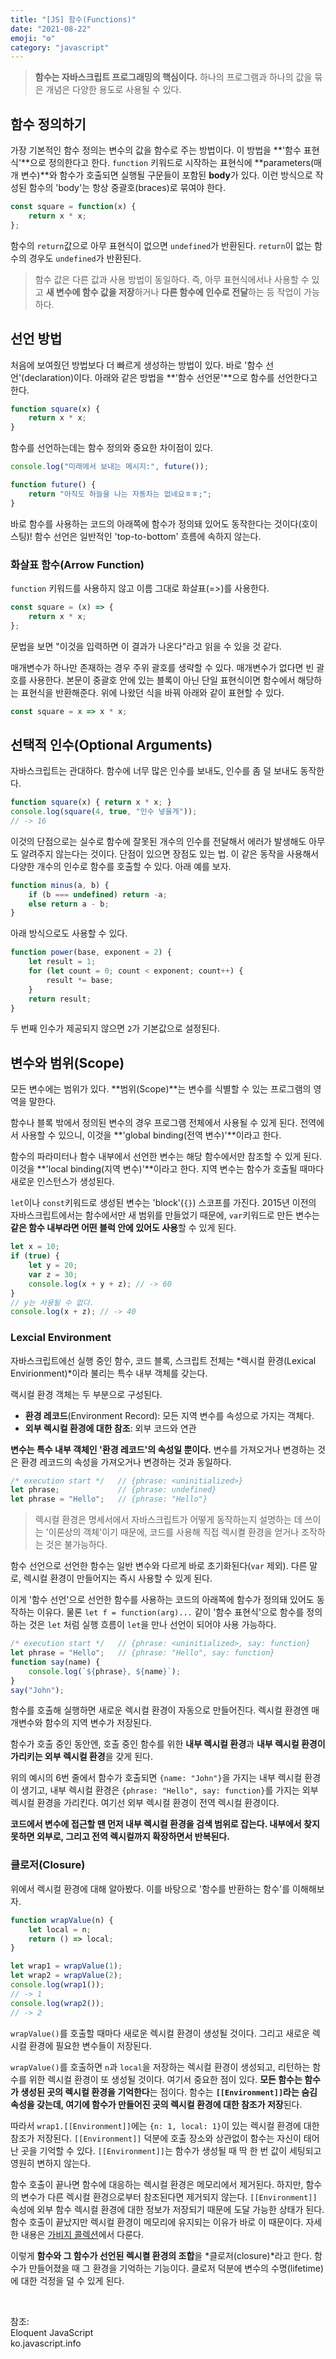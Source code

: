 ```yaml
---
title: "[JS] 함수(Functions)"
date: "2021-08-22"
emoji: "⚙️"
category: "javascript"
---
```


> **함수는 자바스크립트 프로그래밍의 핵심이다.** 하나의 프로그램과 하나의 값을 묶은 개념은 다양한 용도로 사용될 수 있다.

## 함수 정의하기
가장 기본적인 함수 정의는 변수의 값을 함수로 주는 방법이다. 이 방법을 **'함수 표현식'**으로 정의한다고 한다. `function` 키워드로 시작하는 표현식에 **parameters(매개 변수)**와 함수가 호출되면 실행될 구문들이 포함된 **body**가 있다.
이런 방식으로 작성된 함수의 'body'는 항상 중괄호(braces)로 묶여야 한다.
```js
const square = function(x) {
    return x * x;
};
```
함수의 `return`값으로 아무 표현식이 없으면 `undefined`가 반환된다. `return`이 없는 함수의 경우도 `undefined`가 반환된다.

> 함수 값은 다른 값과 사용 방법이 동일하다. 즉, 아무 표현식에서나 사용할 수 있고 **새 변수에 함수 값을 저장**하거나 **다른 함수에 인수로 전달**하는 등 작업이 가능하다.

## 선언 방법
처음에 보여줬던 방법보다 더 빠르게 생성하는 방법이 있다. 바로 '함수 선언'(declaration)이다. 아래와 같은 방법을 **'함수 선언문'**으로 함수를 선언한다고 한다.
```js
function square(x) {
    return x * x;
}
```
함수를 선언하는데는 함수 정의와 중요한 차이점이 있다. 

```js
console.log("미래에서 보내는 메시지:", future());

function future() {
    return "아직도 하늘을 나는 자동차는 없네요ㅎㅎ;";
}
```
바로 함수를 사용하는 코드의 아래쪽에 함수가 정의돼 있어도 동작한다는 것이다(호이스팅)! 함수 선언은 일반적인 'top-to-bottom' 흐름에 속하지 않는다.

### 화살표 함수(Arrow Function)
`function` 키워드를 사용하지 않고 이름 그대로 화살표(=>)를 사용한다.
```js
const square = (x) => {
    return x * x;
};
```
문법을 보면 "이것을 입력하면 이 결과가 나온다"라고 읽을 수 있을 것 같다.

매개변수가 하나만 존재하는 경우 주위 괄호를 생략할 수 있다. 매개변수가 없다면 빈 괄호를 사용한다.
본문이 중괄호 안에 있는 블록이 아닌 단일 표현식이면 함수에서 해당하는 표현식을 반환해준다. 위에 나왔던 식을 바꿔 아래와 같이 표현할 수 있다.
```js
const square = x => x * x;
```

## 선택적 인수(Optional Arguments)
자바스크립트는 관대하다. 함수에 너무 많은 인수를 보내도, 인수를 좀 덜 보내도 동작한다.
```js
function square(x) { return x * x; }
console.log(square(4, true, "인수 넣을게"));
// -> 16
```
이것의 단점으로는 실수로 함수에 잘못된 개수의 인수를 전달해서 에러가 발생해도 아무도 알려주지 않는다는 것이다.
단점이 있으면 장점도 있는 법. 이 같은 동작을 사용해서 다양한 개수의 인수로 함수를 호출할 수 있다. 아래 예를 보자.
```js
function minus(a, b) {
    if (b === undefined) return -a;
    else return a - b;
}
```
아래 방식으로도 사용할 수 있다.
```js
function power(base, exponent = 2) {
    let result = 1;
    for (let count = 0; count < exponent; count++) {
        result *= base;
    }
    return result;
}
```
두 번째 인수가 제공되지 않으면 `2`가 기본값으로 설정된다.

## 변수와 범위(Scope)
모든 변수에는 범위가 있다. **범위(Scope)**는 변수를 식별할 수 있는 프로그램의 영역을 말한다.

함수나 블록 밖에서 정의된 변수의 경우 프로그램 전체에서 사용될 수 있게 된다. 전역에서 사용할 수 있으니, 이것을 **'global binding(전역 변수)'**이라고 한다.

함수의 파라미터나 함수 내부에서 선언한 변수는 해당 함수에서만 참조할 수 있게 된다. 이것을 **'local binding(지역 변수)'**이라고 한다. 지역 변수는 함수가 호출될 때마다 새로운 인스턴스가 생성된다.

`let`이나 `const`키워드로 생성된 변수는 'block'(`{}`) 스코프를 가진다.
2015년 이전의 자바스크립트에서는 함수에서만 새 범위를 만들었기 때문에, `var`키워드로 만든 변수는 **같은 함수 내부라면 어떤 블럭 안에 있어도 사용**할 수 있게 된다.
```js
let x = 10;
if (true) {
    let y = 20;
    var z = 30;
    console.log(x + y + z); // -> 60
}
// y는 사용될 수 없다.
console.log(x + z); // -> 40
```

### Lexcial Environment
자바스크립트에선 실행 중인 함수, 코드 블록, 스크립트 전체는 *렉시컬 환경(Lexical Envirionment)*이라 불리는 특수 내부 객체를 갖는다.

랙시컬 환경 객체는 두 부분으로 구성된다.
- **환경 레코드**(Environment Record): 모든 지역 변수를 속성으로 가지는 객체다.
- **외부 렉시컬 환경에 대한 참조**: 외부 코드와 연관

**변수는 특수 내부 객체인 '환경 레코드'의 속성일 뿐이다.** 변수를 가져오거나 변경하는 것은 환경 레코드의 속성을 가져오거나 변경하는 것과 동일하다.

```js
/* execution start */   // {phrase: <uninitialized>}
let phrase;             // {phrase: undefined}
let phrase = "Hello";   // {phrase: "Hello"}
```

> 렉시컬 환경은 명세서에서 자바스크립트가 어떻게 동작하는지 설명하는 데 쓰이는 '이론상의 객체'이기 때문에, 코드를 사용해 직접 렉시켤 환경을 얻거나 조작하는 것은 불가능하다.

함수 선언으로 선언한 함수는 일반 변수와 다르게 바로 초기화된다(`var` 제외). 다른 말로, 렉시컬 환경이 만들어지는 즉시 사용할 수 있게 된다.

이게 '함수 선언'으로 선언한 함수를 사용하는 코드의 아래쪽에 함수가 정의돼 있어도 동작하는 이유다.
물론 `let f = function(arg)...` 같이 '함수 표현식'으로 함수를 정의하는 것은 `let` 처럼 실행 흐름이 `let`을 만나 선언이 되어야 사용 가능하다.

```js
/* execution start */   // {phrase: <uninitialized>, say: function}
let phrase = "Hello";   // {phrase: "Hello", say: function}
function say(name) {
    console.log(`${phrase}, ${name}`);
}
say("John");
```

함수를 호출해 실행하면 새로운 렉시컬 환경이 자동으로 만들어진다. 렉시컬 환경엔 매개변수와 함수의 지역 변수가 저장된다.

함수가 호출 중인 동안엔, 호출 중인 함수를 위한 **내부 렉시컬 환경**과 **내부 렉시컬 환경이 가리키는 외부 렉시컬 환경**을 갖게 된다. 

위의 예시의 6번 줄에서 함수가 호출되면 `{name: "John"}`을 가지는 내부 렉시컬 환경이 생기고, 내부 렉시컬 환경은 `{phrase: "Hello", say: function}`를 가지는 외부 렉시컬 환경을 가리킨다.
여기선 외부 렉시컬 환경이 전역 렉시컬 환경이다.

**코드에서 변수에 접근할 땐 먼저 내부 렉시컬 환경을 검색 범위로 잡는다. 내부에서 찾지 못하면 외부로, 그리고 전역 렉시컬까지 확장하면서 반복된다.**

### 클로저(Closure)
위에서 렉시컬 환경에 대해 알아봤다. 이를 바탕으로 '함수를 반환하는 함수'를 이해해보자.
```js
function wrapValue(n) {
    let local = n;
    return () => local;
}

let wrap1 = wrapValue(1);
let wrap2 = wrapValue(2);
console.log(wrap1());
// -> 1
console.log(wrap2());
// -> 2
```
`wrapValue()`를 호출할 때마다 새로운 렉시컬 환경이 생성될 것이다. 그리고 새로운 렉시컬 환경에 필요한 변수들이 저장된다.

`wrapValue()`를 호출하면 `n`과 `local`을 저장하는 렉시컬 환경이 생성되고, 리턴하는 함수를 위한 렉시컬 환경이 또 생성될 것이다.
여기서 중요한 점이 있다. **모든 함수는 함수가 생성된 곳의 렉시컬 환경을 기억한다**는 점이다. 함수는 **`[[Environment]]`라는 숨김 속성을 갖는데, 여기에 함수가 만들어진 곳의 렉시컬 환경에 대한 참조가 저장**된다.

따라서 `wrap1.[[Environment]]`에는 `{n: 1, local: 1}`이 있는 렉시컬 환경에 대한 참조가 저장된다. 
`[[Environment]]` 덕분에 호출 장소와 상관없이 함수는 자신이 태어난 곳을 기억할 수 있다. `[[Environment]]`는 함수가 생성될 때 딱 한 번 값이 세팅되고 영원히 변하지 않는다.

함수 호출이 끝나면 함수에 대응하는 렉시컬 환경은 메모리에서 제거된다. 하지만, 함수의 변수가 다른 렉시컬 환경으로부터 참조된다면 제거되지 않는다.
`[[Environment]]` 속성에 외부 함수 렉시컬 환경에 대한 정보가 저장되기 때문에 도달 가능한 상태가 된다. 
함수 호출이 끝났지만 렉시컬 환경이 메모리에 유지되는 이유가 바로 이 때문이다. 자세한 내용은 [가비지 콜렉션](https://woong-jae.com/javascript/220118-garbage-collection)에서 다룬다.

이렇게 **함수와 그 함수가 선언된 렉시켤 환경의 조합**을 *클로저(closure)*라고 한다.
함수가 만들어졌을 때 그 환경을 기억하는 기능이다. 클로저 덕분에 변수의 수명(lifetime)에 대한 걱정을 덜 수 있게 된다.

<br/>

참조:  
Eloquent JavaScript  
ko.javascript.info